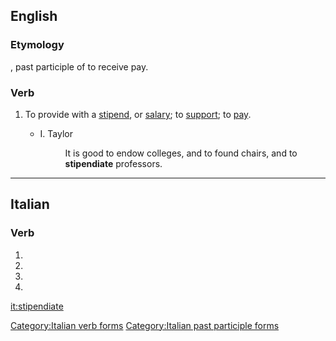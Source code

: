 ==English==

===Etymology===
{{etyl|la|en}} {{lena}} {{term|stipendiatus}}, past participle of {{term|stipendiari}} to receive pay.

===Verb===
{{en-verb|stipendiat|es}}

# {{context|transitive|lang=en}} To provide with a [[stipend]], or [[salary]]; to [[support]]; to [[pay]].
#: {{rfquotek|Evelyn}}
#* I. Taylor
#*: It is good to endow colleges, and to found chairs, and to '''stipendiate''' professors.

{{Webster 1913}}

----

==Italian==

===Verb===
{{head|it|verb form}}

# {{conjugation of|stipendiare||2|p|pres|ind|lang=it}}
# {{conjugation of|stipendiare||2|p|imp|lang=it}}
# {{conjugation of|stipendiare||2|p|pres|sub|lang=it}}
# {{feminine plural of|stipendiato|lang=it}}

[[Category:Italian verb forms]]
[[Category:Italian past participle forms]]

[[it:stipendiate]]